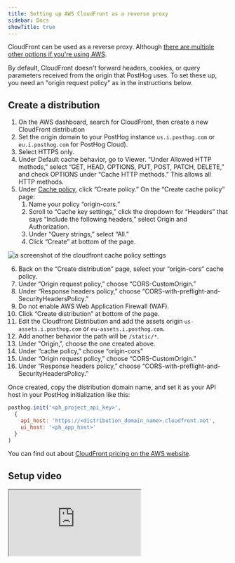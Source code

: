 ```yaml
---
title: Setting up AWS CloudFront as a reverse proxy
sidebar: Docs
showTitle: true
---
```



<ProxyWarning />

<RegionWarning />

CloudFront can be used as a reverse proxy. Although [there are multiple other options if you're using AWS](https://aws.amazon.com/blogs/architecture/serving-content-using-fully-managed-reverse-proxy-architecture/).

By default, CloudFront doesn't forward headers, cookies, or query parameters received from the origin that PostHog uses. To set these up, you need an "origin request policy" as in the instructions below.

## Create a distribution

1. On the AWS dashboard, search for CloudFront, then create a new CloudFront distribution
2. Set the origin domain to your PostHog instance `us.i.posthog.com` or `eu.i.posthog.com` for PostHog Cloud).
3. Select HTTPS only.
4. Under Default cache behavior, go to Viewer. “Under Allowed HTTP methods,” select “GET, HEAD, OPTIONS, PUT, POST, PATCH, DELETE,” and check OPTIONS under “Cache HTTP methods.” This allows all HTTP methods.
5. Under [Cache policy](https://docs.aws.amazon.com/AmazonCloudFront/latest/DeveloperGuide/controlling-origin-requests.html#origin-request-create-origin-request-policy), click “Create policy.” On the “Create cache policy” page:
    1. Name your policy “origin-cors.” 
    2. Scroll to “Cache key settings,” click the dropdown for “Headers” that says “Include the following headers,” select Origin and Authorization. 
    3. Under “Query strings,” select “All.”
    4. Click “Create” at bottom of the page.


<img src={diagram} alt="a screenshot of the cloudfront cache policy settings" />

6. Back on the “Create distribution” page, select your “origin-cors” cache policy.
7. Under “Origin request policy,” choose “CORS-CustomOrigin.”
8. Under “Response headers policy,” choose “CORS-with-preflight-and-SecurityHeadersPolicy.”
9. Do not enable AWS Web Application Firewall (WAF).
10. Click “Create distribution” at bottom of the page.
11. Edit the Cloudfront Distribution and add the assets origin `us-assets.i.posthog.com` or `eu-assets.i.posthog.com`.
14. Add another behavior the path will be `/static/*`.
15. Under "Origin,", choose the one created above.
17. Under “cache policy,” choose “origin-cors”
18. Under “Origin request policy,” choose “CORS-CustomOrigin.”
19. Under “Response headers policy,” choose “CORS-with-preflight-and-SecurityHeadersPolicy.”

Once created, copy the distribution domain name, and set it as your API host in your PostHog initialization like this:

```js
posthog.init('<ph_project_api_key>',
  {
    api_host: 'https://<distribution_domain_name>.cloudfront.net',
    ui_host: '<ph_app_host>'
  }
)
```

You can find out about [CloudFront pricing on the AWS website](https://aws.amazon.com/cloudfront/pricing/).

## Setup video

<iframe
  src="https://www.youtube-nocookie.com/embed/FzMtbhEQDCM"
  className="rounded shadow-xl"
/>
